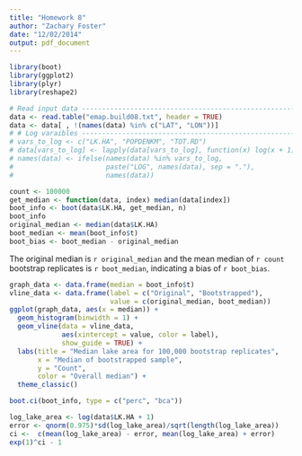 ```yaml
---
title: "Homework 8"
author: "Zachary Foster"
date: "12/02/2014"
output: pdf_document
---
```


```r
library(boot)
library(ggplot2)
library(plyr)
library(reshape2)
```


```r
# Read input data --------------------------------------------------------------
data <- read.table("emap.build08.txt", header = TRUE)
data <- data[ , !(names(data) %in% c("LAT", "LON"))]
# # Log varaibles ----------------------------------------------------------------
# vars_to_log <- c("LK.HA", "POPDENKM", "TOT.RD")
# data[vars_to_log] <- lapply(data[vars_to_log], function(x) log(x + 1))
# names(data) <- ifelse(names(data) %in% vars_to_log,
#                       paste("LOG", names(data), sep = "."), 
#                       names(data))
```


```r
count <- 100000
get_median <- function(data, index) median(data[index])
boot_info <- boot(data$LK.HA, get_median, n)
boot_info
original_median <- median(data$LK.HA)
boot_median <- mean(boot_info$t)
boot_bias <- boot_median - original_median
```

The original median is `r original_median` and the mean median of `r count` bootstrap replicates is `r boot_median`, indicating a bias of `r boot_bias`. 

```r
graph_data <- data.frame(median = boot_info$t)
vline_data <- data.frame(label = c("Original", "Bootstrapped"),
                         value = c(original_median, boot_median))
ggplot(graph_data, aes(x = median)) +
  geom_histogram(binwidth = 1) +
  geom_vline(data = vline_data,
             aes(xintercept = value, color = label),
             show_guide = TRUE) +
  labs(title = "Median lake area for 100,000 bootstrap replicates", 
       x = "Median of bootstrapped sample", 
       y = "Count", 
       color = "Overall median") +
  theme_classic()
```


```r
boot.ci(boot_info, type = c("perc", "bca"))
```

```r
log_lake_area <- log(data$LK.HA + 1)
error <- qnorm(0.975)*sd(log_lake_area)/sqrt(length(log_lake_area))
ci <-  c(mean(log_lake_area) - error, mean(log_lake_area) + error)
exp(1)^ci - 1
```


